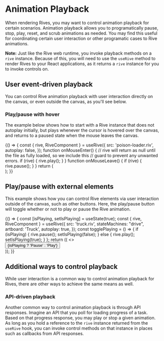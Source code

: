 


<Meta title="React Runtime/Playback Controls" />

# Animation Playback

When rendering Rives, you may want to control animation playback for certain scenarios. Animation playback allows you to programatically pause, stop, play, reset, and scrub animations as needed. You may find this useful for coordinating certain user interaction or other programatic cases to Rive animations.

**Note:** Just like the Rive web runtime, you invoke playback methods on a `rive` instance. Because of this, you will need to use the `useRive` method to render Rives to your React applications, as it returns a `rive` instance for you to invoke controls on.

## User event-driven playback

You can control Rive animation playback with user interaction directly on the canvas, or even outside the canvas, as you'll see below.

### Play/pause with hover

The example below shows how to start with a Rive instance that does not autoplay initially, but plays whenever the cursor is hovered over the canvas, and returns to a paused state when the mouse leaves the canvas.

<Canvas withSource="open">
  <Story name="Play/pause with hover">
    {() => {
      const { rive, RiveComponent } = useRive({
        src: 'poison-loader.riv',
        autoplay: false,
      });
      function onMouseEnter() {
        // rive will return as null until the file as fully loaded, so we include this
        // guard to prevent any unwanted errors.
        if (rive) {
          rive.play();
        }
      }
      function onMouseLeave() {
        if (rive) {
          rive.pause();
        }
      }
      return (
        <div className="center">
          <RiveComponent
            className="base-canvas-size"
            onMouseEnter={onMouseEnter}
            onMouseLeave={onMouseLeave}
          />
        </div>
      );
    }}
  </Story>
</Canvas>

## Play/pause with external elements

This example shows how you can control Rive elements via user interaction outside of the canvas, such as other buttons. Here, the play/pause button will toggle whether or not to play or pause the Rive animation.

<Canvas withSource="open">
  <Story name="Play/pause with external elements">
    {() => {
      const [isPlaying, setIsPlaying] = useState(true);
      const { rive, RiveComponent } = useRive({
        src: 'truck.riv',
        stateMachines: "drive",
        artboard: 'Truck',
        autoplay: true,
      });
      const togglePlaying = () => {
        if (isPlaying) {
          rive.pause();
          setIsPlaying(false);
        } else {
          rive.play();
          setIsPlaying(true);
        }
      };
      return ((
        <>
          <div className="center">
            <RiveComponent className="base-canvas-size" />
            <Button onClick={togglePlaying}>{isPlaying ? 'Pause' : 'Play'}</Button>
          </div>
        </>
      ));
    }}
  </Story>
</Canvas>

## Additional ways to control playback

While user interaction is a common way to control animation playback for Rives, there are other ways to achieve the same means as well.

### API-driven playback

Another common way to control animation playback is through API responses. Imagine an API that you poll for loading progress of a task. Based on that progress response, you may play or stop a given animation. As long as you hold a reference to the `rive` instance returned from the `useRive` hook, you can invoke control methods on that instance in places such as callbacks from API responses. 

